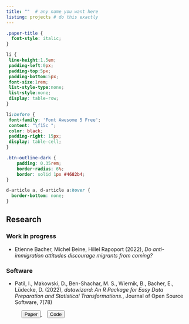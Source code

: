 ```yaml
---
title: ""  # any name you want here
listing: projects # do this exactly
---
```

  
```css
.paper-title {
  font-style: italic;
}

li {
 line-height:1.5em;
 padding-left:0px;
 padding-top:5px;
 padding-bottom:5px;
 font-size:1rem;
 list-style-type:none;
 list-style:none;
 display: table-row;
}

li:before {
 font-family: 'Font Awesome 5 Free';
 content: "\f15c ";
 color: black;
 padding-right: 15px;
 display: table-cell;
}

.btn-outline-dark {
	padding: 0.35rem;
	border-radius: 6%;
	border: solid 1px #4682b4;
}

d-article a, d-article a:hover {
  border-bottom: none;
}
```

## Research

### Work in progress

* Etienne Bacher, Michel Beine, Hillel Rapoport (2022), *Do anti-immigration attitudes discourage migrants from coming?*

</ul>


### Software

* Patil, I., Makowski, D., Ben-Shachar, M. S., Wiernik, B., Bacher, E., Lüdecke, D. (2022), *datawizard: An R Package for Easy Data Preparation and Statistical Transformations.*, Journal of Open Source Software, 7(78)

<p> 
<a href="https://joss.theoj.org/papers/10.21105/joss.04684" style="margin-left: 3em"> <button class="btn btn-outline-dark"> <i class="fas fa-file-pdf fa-lg"></i> Paper</button> </a> 
<a href="https://github.com/easystats/datawizard/" style="margin-left: 1em"> <button class="btn btn-outline-dark"> <i class="fab fa-github fa-lg"></i> Code</button> </a>
</p>

